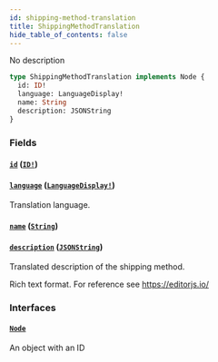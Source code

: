 ```yaml
---
id: shipping-method-translation
title: ShippingMethodTranslation
hide_table_of_contents: false
---
```


No description

```graphql
type ShippingMethodTranslation implements Node {
  id: ID!
  language: LanguageDisplay!
  name: String
  description: JSONString
}
```

### Fields

#### [`id`](#) ([`ID!`](../../../developer/api-reference/scalars/id))

#### [`language`](#) ([`LanguageDisplay!`](../../../developer/api-reference/objects/language-display))

Translation language.

#### [`name`](#) ([`String`](../../../developer/api-reference/scalars/string))

#### [`description`](#) ([`JSONString`](../../../developer/api-reference/scalars/jsonstring))

Translated description of the shipping method.

Rich text format. For reference see https://editorjs.io/

### Interfaces

#### [`Node`](../../../developer/api-reference/interfaces/node)

An object with an ID
